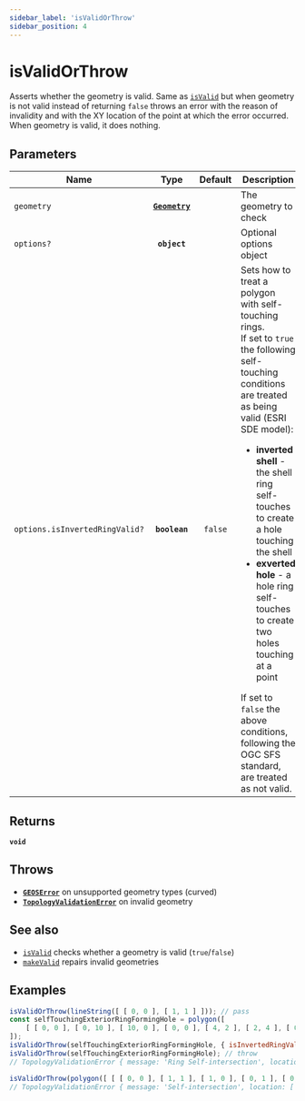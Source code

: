 ```yaml
---
sidebar_label: 'isValidOrThrow'
sidebar_position: 4
---
```


# isValidOrThrow

Asserts whether the geometry is valid.
Same as [`isValid`](isValid.mdx) but when geometry is not valid instead
of returning `false` throws an error with the reason of invalidity
and with the XY location of the point at which the error occurred.
When geometry is valid, it does nothing.

## Parameters

| Name | Type | Default | Description |
| --- | :-: | :-: | --- |
| `geometry` | [**`Geometry`**](../types/Geometry/index.mdx) |  | The geometry to check |
| `options?` | **`object`** |  | Optional options object |
| `options.isInvertedRingValid?` | **`boolean`** | `false` | Sets how to treat a polygon with self-touching rings. <br/> If set to `true` the following self-touching conditions are treated as being valid (ESRI SDE model): <ul><li>**inverted shell** - the shell ring self-touches to create a hole   touching the shell </li><li>**exverted hole** - a hole ring self-touches to create two holes   touching at a point </li></ul> If set to `false` the above conditions, following the OGC SFS standard, are treated as not valid. |

## Returns

**`void`** 

## Throws

- [**`GEOSError`**](../types/errors.mdx#GEOSError) on unsupported geometry types (curved)
- [**`TopologyValidationError`**](../types/errors.mdx#TopologyValidationError) on invalid geometry

## See also

- [`isValid`](isValid.mdx) checks whether a geometry is valid (`true`/`false`)
- [`makeValid`](../operations/makeValid.mdx) repairs invalid geometries

## Examples

```js
isValidOrThrow(lineString([ [ 0, 0 ], [ 1, 1 ] ])); // pass
const selfTouchingExteriorRingFormingHole = polygon([
    [ [ 0, 0 ], [ 0, 10 ], [ 10, 0 ], [ 0, 0 ], [ 4, 2 ], [ 2, 4 ], [ 0, 0 ] ],
]);
isValidOrThrow(selfTouchingExteriorRingFormingHole, { isInvertedRingValid: true }); // pass
isValidOrThrow(selfTouchingExteriorRingFormingHole); // throw
// TopologyValidationError { message: 'Ring Self-intersection', location: [ 0, 0 ] }

isValidOrThrow(polygon([ [ [ 0, 0 ], [ 1, 1 ], [ 1, 0 ], [ 0, 1 ], [ 0, 0 ] ] ])); // throw
// TopologyValidationError { message: 'Self-intersection', location: [ 0.5, 0.5 ] }
```
